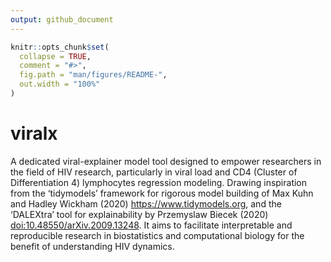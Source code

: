 ```yaml
---
output: github_document
---
```


<!-- README.md is generated from README.Rmd. Please edit that file -->

```r
knitr::opts_chunk$set(
  collapse = TRUE,
  comment = "#>",
  fig.path = "man/figures/README-",
  out.width = "100%"
)
```

# viralx

A dedicated viral-explainer model tool designed to empower researchers in the field of HIV research, particularly in viral load and CD4 (Cluster of Differentiation 4) lymphocytes regression modeling. Drawing inspiration from the 'tidymodels' framework for rigorous model building of Max Kuhn and Hadley Wickham (2020) <https://www.tidymodels.org>, and the 'DALEXtra' tool for explainability by Przemyslaw Biecek (2020) <doi:10.48550/arXiv.2009.13248>. It aims to facilitate interpretable and reproducible research in biostatistics and computational biology for the benefit of understanding HIV dynamics.